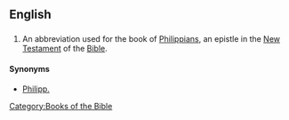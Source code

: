 ==English==
==={{abbreviation}}===
{{infl|en|abbreviation}}
# {{biblical}} An abbreviation used for the book of [[Philippians]], an epistle in the [[New Testament]] of the [[Bible]].

====Synonyms====
*[[Philipp.]]

[[Category:Books of the Bible]]